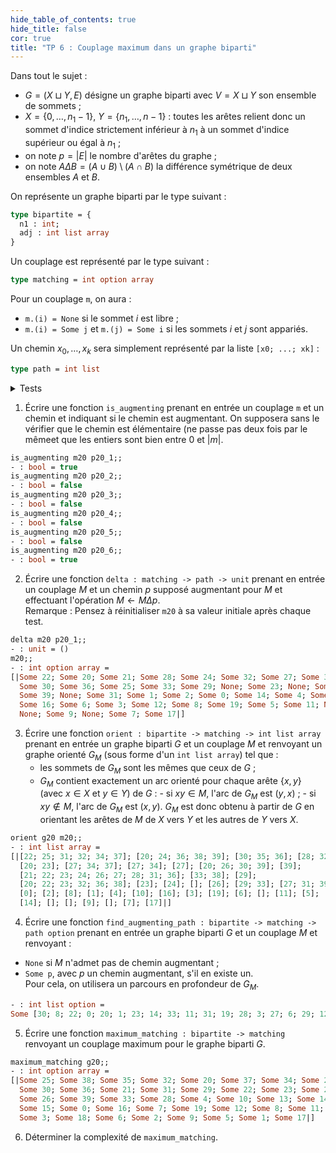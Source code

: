```yaml
---
hide_table_of_contents: true
hide_title: false
cor: true
title: "TP 6 : Couplage maximum dans un graphe biparti"
---
```


Dans tout le sujet :
- $G = (X\sqcup Y, E)$ désigne un graphe biparti avec $V = X\sqcup Y$
    son ensemble de sommets ;
- $X = \{0,\dots,n_{1} - 1\}$, $Y = \{n_{1},\dots, n - 1\}$ : toutes les arêtes relient donc un sommet d'indice strictement inférieur à $n_{1}$ à un sommet d'indice supérieur ou égal à $n_{1}$ ;
- on note $p = |E|$ le nombre d'arêtes du graphe ;
- on note $A \Delta B = (A \cup B) \setminus (A \cap B)$ la différence symétrique de deux ensembles $A$ et $B$.

On représente un graphe biparti par le type suivant :
```ocaml
type bipartite = {
  n1 : int;
  adj : int list array
}
```

Un couplage est représenté par le type suivant :

```ocaml
type matching = int option array
```

Pour un couplage `m`, on aura :
- `m.(i) = None` si le sommet $i$ est libre ;
- `m.(i) = Some j` et `m.(j) = Some i` si les
        sommets $i$ et $j$ sont appariés.

Un chemin $x_{0}, \dots, x_{k}$ sera simplement représenté par la liste `[x0; ...; xk]` :
```ocaml
type path = int list
```


<details>
<summary>Tests</summary>
    
```ocaml
let g20 = {
  n1 = 20;
  adj =
    [|[37; 34; 32; 31; 25; 22; 20]; [39; 38; 36; 24; 23; 20]; [36; 35; 30; 21];
      [35; 32; 28; 27]; [24; 23; 20]; [37; 34; 32; 27]; [34; 29; 27]; [38; 27];
      [39; 30; 26; 22; 20]; [39; 36]; [36; 31; 28; 27; 26; 25; 24; 23; 22; 21];
      [38; 33; 31]; [29]; [38; 36; 32; 23; 22; 20]; [33; 23]; [24]; [26];
      [39; 26]; [33; 29]; [39; 31; 28; 27]; [13; 8; 4; 1; 0]; [10; 2];
      [13; 10; 8; 0]; [14; 13; 10; 4; 1]; [15; 10; 4; 1]; [10; 0];
      [17; 16; 10; 8]; [19; 10; 7; 6; 5; 3]; [19; 10; 3]; [18; 12; 6];
      [8; 2]; [19; 11; 10; 0]; [13; 5; 3; 0]; [18; 14; 11]; [6; 5; 0];
      [3; 2]; [13; 10; 9; 2; 1]; [5; 0]; [13; 11; 7; 1]; [19; 17; 9; 8; 1]|]
}

(* Un couplage maximal pour l'inclusion, mais pas de cardinalité maximale, *)
(* pour g20. *)

let m20 = [|
  Some 20; Some 23; Some 21; Some 27; Some 24; Some 32; Some 29; Some 38;
  Some 22; Some 36; Some 25; Some 31; None; None; Some 33; None; Some 26;
  Some 39; None; Some 28; Some 0; Some 2; Some 8; Some 1; Some 4; Some 10;
  Some 16; Some 3; Some 19; Some 6; None; Some 11; Some 5; Some 14; None;
  None; Some 9; None; Some 7; Some 17
|]

(* 6 chemins élémentaires de g20. Seul le premier et le dernier sont *)
(* augmentants pour m20. *)

let p20_1 = [30; 8; 22; 0; 20; 1; 23; 14; 33; 11; 31; 19; 28; 3; 27; 6; 29; 12]
let p20_2 = [26; 8; 22; 0; 20; 1; 23; 14; 33; 11; 31; 19; 28; 3; 27; 6; 29; 12]
let p20_3 = [30; 8; 22; 0; 20; 1; 23; 14; 33; 11; 31; 19; 28; 3; 27; 6; 29]
let p20_4 = [30; 8; 22; 0; 20; 1; 23; 14; 33; 11; 31; 19; 28; 3; 27; 6]
let p20_5 = [30; 8; 22; 13; 20; 1; 23; 14; 33; 11; 31; 19; 28; 3; 27; 6; 29; 12]
let p20_6 = [34; 6; 29; 12]
```

</details>

1. Écrire une fonction `is_augmenting` prenant en entrée un couplage `m` et un chemin et indiquant si le chemin est augmentant. On supposera sans le vérifier que le chemin est élémentaire (ne passe pas deux fois par le mêmeet que les entiers sont bien entre 0 et $|m|$.

```ocaml
is_augmenting m20 p20_1;;
- : bool = true
is_augmenting m20 p20_2;;
- : bool = false
is_augmenting m20 p20_3;;
- : bool = false
is_augmenting m20 p20_4;;
- : bool = false
is_augmenting m20 p20_5;;
- : bool = false
is_augmenting m20 p20_6;;
- : bool = true
```

2. Écrire une fonction `delta : matching -> path -> unit` prenant en entrée un couplage $M$ et un chemin $p$ supposé augmentant pour $M$ et effectuant l'opération $M \leftarrow M \Delta p$.  
Remarque : Pensez à réinitialiser `m20` à sa valeur initiale après chaque test.

```ocaml
delta m20 p20_1;;
- : unit = ()
m20;;
- : int option array =
[|Some 22; Some 20; Some 21; Some 28; Some 24; Some 32; Some 27; Some 38;
  Some 30; Some 36; Some 25; Some 33; Some 29; None; Some 23; None; Some 26;
  Some 39; None; Some 31; Some 1; Some 2; Some 0; Some 14; Some 4; Some 10;
  Some 16; Some 6; Some 3; Some 12; Some 8; Some 19; Some 5; Some 11; None;
  None; Some 9; None; Some 7; Some 17|]
```

3. Écrire une fonction `orient : bipartite -> matching -> int list array` prenant en entrée un graphe biparti
  $G$ et un couplage $M$ et renvoyant un graphe orienté $G_{M}$ (sous
  forme d'un `int list array`) tel que :
    - les sommets de $G_{M}$ sont les mêmes que ceux de $G$ ;
    - $G_{M}$ contient exactement un arc orienté pour chaque
          arête $\{x, y\}$ (avec $x \in X$ et $y \in Y$) de $G$ :
            - si $xy \in M$, l'arc de $G_{M}$ est $(y, x)$ ;
            - si $xy \notin M$, l'arc de $G_{M}$ est $(x, y)$.
$G_M$ est donc obtenu à partir de $G$ en orientant les arêtes de $M$ de $X$ vers $Y$ et les autres de $Y$ vers $X$.
```ocaml
orient g20 m20;;
- : int list array =
[|[22; 25; 31; 32; 34; 37]; [20; 24; 36; 38; 39]; [30; 35; 36]; [28; 32; 35];
  [20; 23]; [27; 34; 37]; [27; 34]; [27]; [20; 26; 30; 39]; [39];
  [21; 22; 23; 24; 26; 27; 28; 31; 36]; [33; 38]; [29];
  [20; 22; 23; 32; 36; 38]; [23]; [24]; []; [26]; [29; 33]; [27; 31; 39]; 
  [0]; [2]; [8]; [1]; [4]; [10]; [16]; [3]; [19]; [6]; []; [11]; [5]; 
  [14]; []; []; [9]; []; [7]; [17]|]
```

4. Écrire une fonction `find_augmenting_path : bipartite -> matching -> path option`
 prenant en entrée un graphe biparti $G$ et un couplage $M$ et renvoyant :  
- `None` si $M$ n'admet pas de chemin augmentant ;  
- `Some p`, avec $p$ un chemin augmentant, s'il en existe un.  
Pour cela, on utilisera un parcours en profondeur de $G_{M}$.
```ocaml
- : int list option =
Some [30; 8; 22; 0; 20; 1; 23; 14; 33; 11; 31; 19; 28; 3; 27; 6; 29; 12]
```

5. Écrire une fonction `maximum_matching : bipartite -> matching` renvoyant un couplage maximum pour le graphe biparti $G$.

```ocaml
maximum_matching g20;;
- : int option array =
[|Some 25; Some 38; Some 35; Some 32; Some 20; Some 37; Some 34; Some 27;
  Some 30; Some 36; Some 21; Some 31; Some 29; Some 22; Some 23; Some 24;
  Some 26; Some 39; Some 33; Some 28; Some 4; Some 10; Some 13; Some 14;
  Some 15; Some 0; Some 16; Some 7; Some 19; Some 12; Some 8; Some 11; 
  Some 3; Some 18; Some 6; Some 2; Some 9; Some 5; Some 1; Some 17|]
````

6. Déterminer la complexité de `maximum_matching`.
